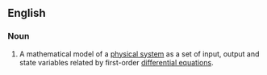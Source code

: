 ==English==
{{wikipedia}}
===Noun===
{{en-noun}}

# {{context|control engineering}} A mathematical model of a [[physical system]] as a set of input, output and state variables related by first-order [[differential equations]].